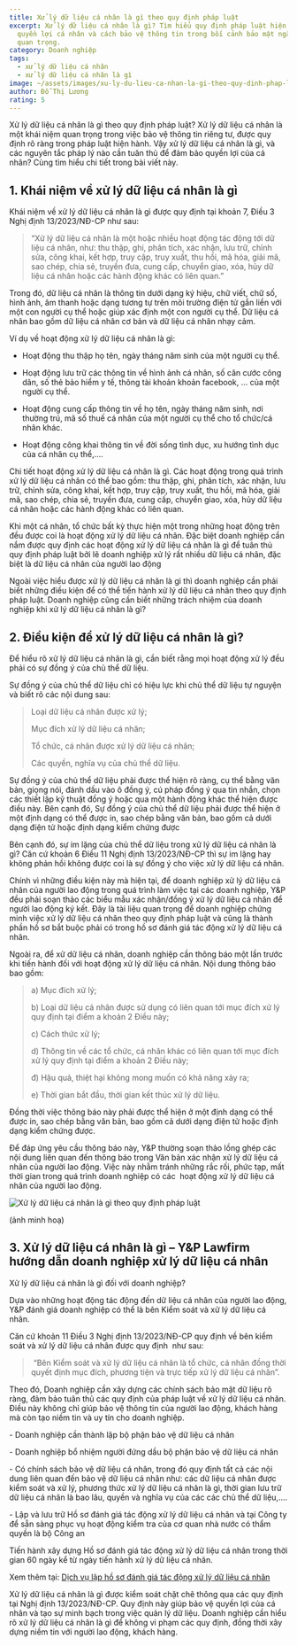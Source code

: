 ```yaml
---
title: Xử lý dữ liệu cá nhân là gì theo quy định pháp luật
excerpt: Xử lý dữ liệu cá nhân là gì? Tìm hiểu quy định pháp luật hiện hành,
  quyền lợi cá nhân và cách bảo vệ thông tin trong bối cảnh bảo mật ngày càng
  quan trọng.
category: Doanh nghiệp
tags:
  - xử lý dữ liệu cá nhân
  - xử lý dữ liệu cá nhân là gì
image: ~/assets/images/xu-ly-du-lieu-ca-nhan-la-gi-theo-quy-dinh-phap-luat.jpeg
author: Đỗ Thị Lương
rating: 5
---
```

Xử lý dữ liệu cá nhân là gì theo quy định pháp luật? Xử lý dữ liệu cá nhân là một khái niệm quan trọng trong việc bảo vệ thông tin riêng tư, được quy định rõ ràng trong pháp luật hiện hành. Vậy xử lý dữ liệu cá nhân là gì, và các nguyên tắc pháp lý nào cần tuân thủ để đảm bảo quyền lợi của cá nhân? Cùng tìm hiểu chi tiết trong bài viết này.

## 1. Khái niệm về xử lý dữ liệu cá nhân là gì

Khái niệm về xử lý dữ liệu cá nhân là gì được quy định tại khoản 7, Điều 3 Nghị định 13/2023/NĐ-CP như sau:

> “Xử lý dữ liệu cá nhân là một hoặc nhiều hoạt động tác động tới dữ liệu cá nhân, như: thu thập, ghi, phân tích, xác nhận, lưu trữ, chỉnh sửa, công khai, kết hợp, truy cập, truy xuất, thu hồi, mã hóa, giải mã, sao chép, chia sẻ, truyền đưa, cung cấp, chuyển giao, xóa, hủy dữ liệu cá nhân hoặc các hành động khác có liên quan.”

Trong đó, dữ liệu cá nhân là thông tin dưới dạng ký hiệu, chữ viết, chữ số, hình ảnh, âm thanh hoặc dạng tương tự trên môi trường điện tử gắn liền với một con người cụ thể hoặc giúp xác định một con người cụ thể. Dữ liệu cá nhân bao gồm dữ liệu cá nhân cơ bản và dữ liệu cá nhân nhạy cảm.

Ví dụ về hoạt động xử lý dữ liệu cá nhân là gì:

+ Hoạt động thu thập họ tên, ngày tháng năm sinh của một người cụ thể.

+ Hoạt động lưu trữ các thông tin về hình ảnh cá nhân, số căn cước công dân, số thẻ bảo hiểm y tế, thông tài khoản khoản facebook, … của một người cụ thể.

+ Hoạt động cung cấp thông tin về họ tên, ngày tháng năm sinh, nơi thường trú, mã số thuế cá nhân của một người cụ thể cho tổ chức/cá nhân khác.

+ Hoạt động công khai thông tin về đời sống tình dục, xu hướng tình dục của cá nhân cụ thể,….

Chi tiết hoạt động xử lý dữ liệu cá nhân là gì. Các hoạt động trong quá trình xử lý dữ liệu cá nhân có thể bao gồm: thu thập, ghi, phân tích, xác nhận, lưu trữ, chỉnh sửa, công khai, kết hợp, truy cập, truy xuất, thu hồi, mã hóa, giải mã, sao chép, chia sẻ, truyền đưa, cung cấp, chuyển giao, xóa, hủy dữ liệu cá nhân hoặc các hành động khác có liên quan.

Khi một cá nhân, tổ chức bất kỳ thực hiện một trong những hoạt động trên đều được coi là hoạt động xử lý dữ liệu cá nhân. Đặc biệt doanh nghiệp cần nắm được quy định các hoạt động xử lý dữ liệu cá nhân là gì để tuân thủ quy định pháp luật bởi lẽ doanh nghiệp xử lý rất nhiều dữ liệu cá nhân, đặc biệt là dữ liệu cá nhân của người lao động

Ngoài việc hiểu được xử lý dữ liệu cá nhân là gì thì doanh nghiệp cần phải biết những điều kiện để có thể tiến hành xử lý dữ liệu cá nhân theo quy định pháp luật. Doanh nghiệp cũng cần biết những trách nhiệm của doanh nghiệp khi xử lý dữ liệu cá nhân là gì?

## 2. Điều kiện để xử lý dữ liệu cá nhân là gì?

Để hiểu rõ xử lý dữ liệu cá nhân là gì, cần biết rằng mọi hoạt động xử lý đều phải có sự đồng ý của chủ thể dữ liệu.

Sự đồng ý của chủ thể dữ liệu chỉ có hiệu lực khi chủ thể dữ liệu tự nguyện và biết rõ các nội dung sau:

> Loại dữ liệu cá nhân được xử lý;
>
> Mục đích xử lý dữ liệu cá nhân;
>
> Tổ chức, cá nhân được xử lý dữ liệu cá nhân;
>
> Các quyền, nghĩa vụ của chủ thể dữ liệu.

Sự đồng ý của chủ thể dữ liệu phải được thể hiện rõ ràng, cụ thể bằng văn bản, giọng nói, đánh dấu vào ô đồng ý, cú pháp đồng ý qua tin nhắn, chọn các thiết lập kỹ thuật đồng ý hoặc qua một hành động khác thể hiện được điều này. Bên cạnh đó, Sự đồng ý của chủ thể dữ liệu phải được thể hiện ở một định dạng có thể được in, sao chép bằng văn bản, bao gồm cả dưới dạng điện tử hoặc định dạng kiểm chứng được

Bên cạnh đó, sự im lặng của chủ thể dữ liệu trong xử lý dữ liệu cá nhân là gì? Căn cứ khoản 6 Điều 11 Nghị định 13/2023/NĐ-CP thì sự im lặng hay không phản hồi không được coi là sự đồng ý cho việc xử lý dữ liệu cá nhân.

Chính vì những điều kiện này mà hiện tại, để doanh nghiệp xử lý dữ liệu cá nhân của người lao động trong quá trình làm việc tại các doanh nghiệp, Y&P đều phải soạn thảo các biểu mẫu xác nhận/đồng ý xử lý dữ liệu cá nhân để người lao động ký kết. Đây là tài liệu quan trọng để doanh nghiệp chứng minh việc xử lý dữ liệu cá nhân theo quy định pháp luật và cũng là thành phần hồ sơ bắt buộc phải có trong hồ sơ đánh giá tác động xử lý dữ liệu cá nhân.

Ngoài ra, để xử dữ liệu cá nhân, doanh nghiệp cần thông báo một lần trước khi tiến hành đối với hoạt động xử lý dữ liệu cá nhân. Nội dung thông báo bao gồm:

> a) Mục đích xử lý;
>
> b) Loại dữ liệu cá nhân được sử dụng có liên quan tới mục đích xử lý quy định tại điểm a khoản 2 Điều này;
>
> c) Cách thức xử lý;
>
> d) Thông tin về các tổ chức, cá nhân khác có liên quan tới mục đích xử lý quy định tại điểm a khoản 2 Điều này;
>
> đ) Hậu quả, thiệt hại không mong muốn có khả năng xảy ra;
>
> e) Thời gian bắt đầu, thời gian kết thúc xử lý dữ liệu.

Đồng thời việc thông báo này phải được thể hiện ở một định dạng có thể được in, sao chép bằng văn bản, bao gồm cả dưới dạng điện tử hoặc định dạng kiểm chứng được.

Để đáp ứng yêu cầu thông báo này, Y&P thường soạn thảo lồng ghép các nội dung liên quan đến thông báo trong Văn bản xác nhận xử lý dữ liệu cá nhân của người lao động. Việc này nhằm tránh những rắc rối, phức tạp, mất thời gian trong quá trình doanh nghiệp có các  hoạt động xử lý dữ liệu cá nhân của người lao động.

![Xử lý dữ liệu cá nhân là gì theo quy định pháp luật](~/assets/images/xu-ly-du-lieu-ca-nhan-la-gi-theo-quy-dinh-phap-luat.jpeg "Xử lý dữ liệu cá nhân là gì theo quy định pháp luật")

(ảnh minh hoạ)

## 3. Xử lý dữ liệu cá nhân là gì – Y&P Lawfirm hướng dẫn doanh nghiệp xử lý dữ liệu cá nhân

Xử lý dữ liệu cá nhân là gì đối với doanh nghiệp?

Dựa vào những hoạt động tác động đến dữ liệu cá nhân của người lao động, Y&P đánh giá doanh nghiệp có thể là bên Kiểm soát và xử lý dữ liệu cá nhân.

Căn cứ khoản 11 Điều 3 Nghị định 13/2023/NĐ-CP quy định về bên kiểm soát và xử lý dữ liệu cá nhân được quy định  như sau:

>  “Bên Kiểm soát và xử lý dữ liệu cá nhân là tổ chức, cá nhân đồng thời quyết định mục đích, phương tiện và trực tiếp xử lý dữ liệu cá nhân”.

Theo đó, Doanh nghiệp cần xây dựng các chính sách bảo mật dữ liệu rõ ràng, đảm bảo tuân thủ các quy định của pháp luật về xử lý dữ liệu cá nhân. Điều này không chỉ giúp bảo vệ thông tin của người lao động, khách hàng mà còn tạo niềm tin và uy tín cho doanh nghiệp.

\- Doanh nghiệp cần thành lập bộ phận bảo vệ dữ liệu cá nhân

\- Doanh nghiệp bổ nhiệm người đứng dầu bộ phận bảo vệ dữ liệu cá nhân

\- Có chính sách bảo vệ dữ liệu cá nhân, trong đó quy định tất cả các nội dung liên quan đến bảo vệ dữ liệu cá nhân như: các dữ liệu cá nhân được kiểm soát và xử lý, phương thức xử lý dữ liệu cá nhân là gì, thời gian lưu trữ dữ liệu cá nhân là bao lâu, quyền và nghĩa vụ của các các chủ thể dữ liệu,….

\- Lập và lưu trữ Hồ sơ đánh giá tác động xử lý dữ liệu cá nhân và tại Công ty để sẵn sàng phục vụ hoạt động kiểm tra của cơ quan nhà nước có thẩm quyền là bộ Công an

Tiến hành xây dựng Hồ sơ đánh giá tác động xử lý dữ liệu cá nhân trong thời gian 60 ngày kể từ ngày tiến hành xử lý dữ liệu cá nhân.

Xem thêm tại: [Dịch vụ lập hồ sơ đánh giá tác động xử lý dữ liệu cá nhân](https://yplawfirm.vn/phap-ly/dich-vu-lap-ho-so-danh-gia-tac-dong-xu-ly-du-lieu-ca-nhan/)

Xử lý dữ liệu cá nhân là gì được kiểm soát chặt chẽ thông qua các quy định tại Nghị định 13/2023/NĐ-CP. Quy định này giúp bảo vệ quyền lợi của cá nhân và tạo sự minh bạch trong việc quản lý dữ liệu. Doanh nghiệp cần hiểu rõ xử lý dữ liệu cá nhân là gì để không vi phạm các quy định, đồng thời xây dựng niềm tin với người lao động, khách hàng.
